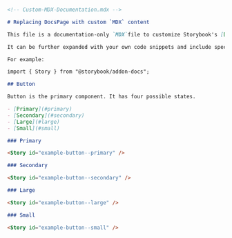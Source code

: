```md

<!-- Custom-MDX-Documentation.mdx -->

# Replacing DocsPage with custom `MDX` content

This file is a documentation-only `MDX`file to customize Storybook's [DocsPage](https://storybook.js.org/docs/react/writing-docs/docs-page#replacing-docspage).

It can be further expanded with your own code snippets and include specific information related to your stories. 

For example:

import { Story } from "@storybook/addon-docs";

## Button

Button is the primary component. It has four possible states.

- [Primary](#primary)
- [Secondary](#secondary)
- [Large](#large)
- [Small](#small)

### Primary

<Story id="example-button--primary" />

### Secondary

<Story id="example-button--secondary" />

### Large

<Story id="example-button--large" />

### Small

<Story id="example-button--small" />

```